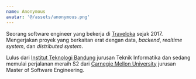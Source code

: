 ```yaml
---
name: Anonymous
avatar: '@/assets/anonymous.png'
---
```


Seorang software engineer yang bekerja di [Traveloka](https://www.traveloka.com) sejak 2017.
Mengerjakan proyek yang berkaitan erat dengan data, _backend_, _realtime system_, dan _distributed system_.

Lulus dari [Institut Teknologi Bandung](https://www.itb.ac.id) jurusan Teknik Informatika dan
sedang memulai perjalanan meraih S2 dari [Carnegie Mellon University](https://cmu.edu) jurusan
Master of Software Engineering.
